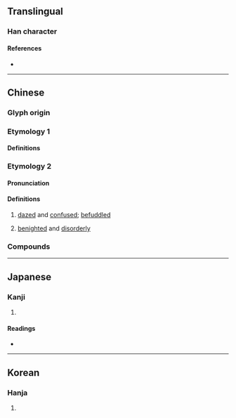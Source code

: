 {{character info}}
==Translingual==

===Han character===
{{Han char|rn=85|rad=水|as=09|sn=12|four=37164|canj=ERPA|ids=⿰氵昬}}

====References====
* {{Han ref|kx=0637.250|dkj=17854|dj=1044.190|hdz=31690.020|uh=6E63|ud=28259|bh=B543|bd=46403}}

----

==Chinese==

===Glyph origin===
{{Han etym}}

===Etymology 1===
{{zh-forms|alt=㬆}}

====Definitions====
{{zh-see|閔|a}}

===Etymology 2===
{{zh-forms|alt=涽}}

====Pronunciation====
{{zh-pron
|m=hūn
|c=fan1
|ma=
|cat=a
}}

====Definitions====
{{zh-hanzi}}

# [[dazed]] and [[confused]]; [[befuddled]]
# {{lb|zh|formal}} [[benighted]] and [[disorderly]]

===Compounds===
{{zh-der|滑湣|湣湣|眩湣}}

----

==Japanese==

===Kanji===
{{ja-kanji|grade=|rs=水09}}

# {{rfdef|ja|sort=水09}}

====Readings====
* {{ja-readings|on=[[びん]] (bin), [[みん]] (min), [[べん]] (ben), [[めん]] (men)|kun=}}

----

==Korean==

===Hanja===
{{ko-hanja|hangeul=민|eumhun=|rv=min|mr=min|y=min}}

# {{rfdef|ko|sort=水09}}